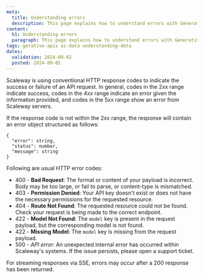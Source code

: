 ```yaml
---
meta:
  title: Understanding errors
  description: This page explains how to understand errors with Generative APIs
content:
  h1: Understanding errors
  paragraph: This page explains how to understand errors with Generative APIs
tags: gerative-apis ai-data understanding-data
dates:
  validation: 2024-09-02
  posted: 2024-09-02
---
```


Scaleway is using conventional HTTP response codes to indicate the success or failure of an API request. 
In general, codes in the 2xx range indicate success, codes in the 4xx range indicate an error given the information provided, and codes in the 5xx range show an error from Scaleway servers.

If the response code is not within the 2xx range, the response will contain an error object structured as follows:

```
{
  "error": string,
  "status": number,
  "message": string
}
```

Following are usual HTTP error codes:

- 400 - **Bad Request**: The format or content of your payload is incorrect. Body may be too large, or fail to parse, or content-type is mismatched.
- 403 - **Permission Denied**: Your API key doesn't exist or does not have the necessary permissions for the requested resource.
- 404 - **Route Not Found**: The requested resource could not be found. Check your request is being made to the correct endpoint.
- 422 - **Model Not Found**: The `model` key is present in the request payload, but the corresponding model is not found.
- 422 - **Missing Model**:  The `model` key is missing from the request payload.
- 500 - *API error*: An unexpected internal error has occurred within Scaleway's systems. If the issue persists, please open a support ticket.

For streaming responses via SSE, errors may occur after a 200 response has been returned.